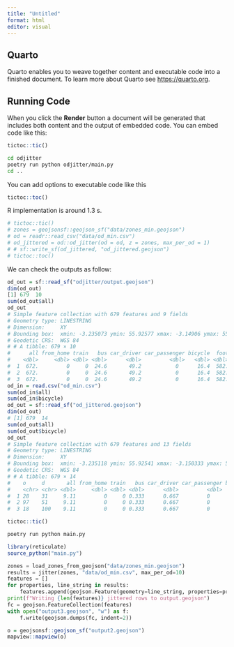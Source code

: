 ```yaml
---
title: "Untitled"
format: html
editor: visual
---
```


## Quarto

Quarto enables you to weave together content and executable code into a finished document. To learn more about Quarto see <https://quarto.org>.

## Running Code

When you click the **Render** button a document will be generated that includes both content and the output of embedded code. You can embed code like this:

```r
tictoc::tic()
```

```bash
cd odjitter
poetry run python odjitter/main.py
cd ..
```

You can add options to executable code like this

```r
tictoc::toc()
```

R implementation is around 1.3 s.

```r
# tictoc::tic()
# zones = geojsonsf::geojson_sf("data/zones_min.geojson")
# od = readr::read_csv("data/od_min.csv")
# od_jittered = od::od_jitter(od = od, z = zones, max_per_od = 1)
# # sf::write_sf(od_jittered, "od_jittered.geojson")
# tictoc::toc()
```

We can check the outputs as follow:

```r
od_out = sf::read_sf("odjitter/output.geojson")
dim(od_out)
[1] 679  10
sum(od_out$all)
od_out
# Simple feature collection with 679 features and 9 fields
# Geometry type: LINESTRING
# Dimension:     XY
# Bounding box:  xmin: -3.235073 ymin: 55.92577 xmax: -3.14906 ymax: 55.95828
# Geodetic CRS:  WGS 84
# # A tibble: 679 × 10
#      all from_home train   bus car_driver car_passenger bicycle  foot other                                 geometry
#    <dbl>     <dbl> <dbl> <dbl>      <dbl>         <dbl>   <dbl> <dbl> <dbl>                         <LINESTRING [°]>
#  1  672.         0     0  24.6       49.2           0      16.4  582.   0   (-3.213885 55.93153, -3.216229 55.92611)
#  2  672.         0     0  24.6       49.2           0      16.4  582.   0    (-3.21691 55.93271, -3.204772 55.93176)
#  3  672.         0     0  24.6       49.2           0      16.4  582.   0   (-3.217438 55.92786, -3.219253 55.92577)
od_in = read.csv("od_min.csv")
sum(od_in$all)
sum(od_in$bicycle)
od_out = sf::read_sf("od_jittered.geojson")
dim(od_out)
# [1] 679  14
sum(od_out$all)
sum(od_out$bicycle)
od_out
# Simple feature collection with 679 features and 13 fields
# Geometry type: LINESTRING
# Dimension:     XY
# Bounding box:  xmin: -3.235118 ymin: 55.92541 xmax: -3.150333 ymax: 55.95837
# Geodetic CRS:  WGS 84
# # A tibble: 679 × 14
#    o     d       all from_home train   bus car_driver car_passenger bicycle  foot  other o_agg     d_agg                                     geometry
#    <chr> <chr> <dbl>     <dbl> <dbl> <dbl>      <dbl>         <dbl>   <dbl> <dbl>  <dbl> <chr>     <chr>                             <LINESTRING [°]>
#  1 28    31     9.11         0     0 0.333      0.667         0       0.222  7.89 0      S02001616 S02001616 (-3.223787 55.92984, -3.225691 55.92751)
#  2 97    51     9.11         0     0 0.333      0.667         0       0.222  7.89 0      S02001616 S02001616 (-3.207138 55.93446, -3.207089 55.93707)
#  3 18    100    9.11         0     0 0.333      0.667         0       0.222  7.89 0      S02001616 S02001616 (-3.215083 55.93042, -3.223914 55.92658)

```



```r
tictoc::tic()
```

```bash
poetry run python main.py
```

```r
library(reticulate)
source_python("main.py")
```

```python
zones = load_zones_from_geojson("data/zones_min.geojson")
results = jitter(zones, "data/od_min.csv", max_per_od=10)
features = []
for properties, line_string in results:
    features.append(geojson.Feature(geometry=line_string, properties=properties))
print(f"Writing {len(features)} jittered rows to output.geojson")
fc = geojson.FeatureCollection(features)
with open("output3.geojson", "w") as f:
    f.write(geojson.dumps(fc, indent=2))

```

```r
o = geojsonsf::geojson_sf("output2.geojson")
mapview::mapview(o)
```

